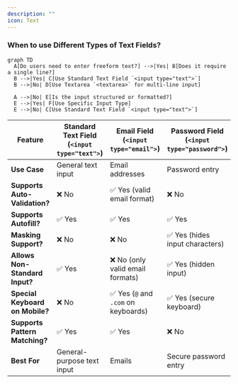 ```yaml
---
description: ""
icon: Text
---
```


### When to use Different Types of Text Fields?

```mermaid
graph TD
  A[Do users need to enter freeform text?] -->|Yes| B[Does it require a single line?]
  B -->|Yes| C[Use Standard Text Field `<input type="text">`]
  B -->|No| D[Use Textarea `<textarea>` for multi-line input]

  A -->|No| E[Is the input structured or formatted?]
  E -->|Yes| F[Use Specific Input Type]
  E -->|No| C[Use Standard Text Field `<input type="text">`]
```

| Feature                         | Standard Text Field (`<input type="text">`) | Email Field (`<input type="email">`) | Password Field (`<input type="password">`) | Search Field (`<input type="search">`) | Telephone Field (`<input type="tel">`) | Number Field (`<input type="number">`) |
| ------------------------------- | ------------------------------------------- | ------------------------------------ | ------------------------------------------ | -------------------------------------- | -------------------------------------- | -------------------------------------- |
| **Use Case**                    | General text input                          | Email addresses                      | Password entry                             | Search queries                         | Phone numbers                          | Numeric inputs                         |
| **Supports Auto-Validation?**   | ❌ No                                       | ✅ Yes (valid email format)          | ❌ No                                      | ❌ No                                  | ❌ No                                  | ✅ Yes (only numeric input allowed)    |
| **Supports Autofill?**          | ✅ Yes                                      | ✅ Yes                               | ✅ Yes                                     | ✅ Yes                                 | ✅ Yes                                 | ✅ Yes                                 |
| **Masking Support?**            | ❌ No                                       | ❌ No                                | ✅ Yes (hides input characters)            | ❌ No                                  | ❌ No                                  | ❌ No                                  |
| **Allows Non-Standard Input?**  | ✅ Yes                                      | ❌ No (only valid email formats)     | ✅ Yes (hidden input)                      | ✅ Yes (optimized for search)          | ✅ Yes (any phone number format)       | ❌ No (only numbers allowed)           |
| **Special Keyboard on Mobile?** | ❌ No                                       | ✅ Yes (`@` and `.com` on keyboards) | ✅ Yes (secure keyboard)                   | ✅ Yes (optimized for searches)        | ✅ Yes (numeric keyboard)              | ✅ Yes (numeric keyboard)              |
| **Supports Pattern Matching?**  | ✅ Yes                                      | ✅ Yes                               | ❌ No                                      | ✅ Yes                                 | ✅ Yes                                 | ✅ Yes                                 |
| **Best For**                    | General-purpose text input                  | Emails                               | Secure password entry                      | Search bars                            | Phone number input                     | Numeric-only input                     |
